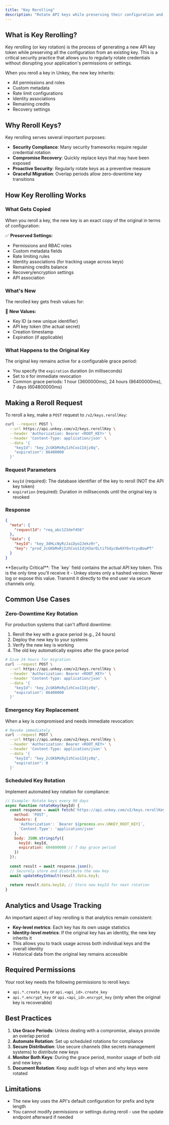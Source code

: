 ```yaml
---
title: "Key Rerolling"
description: "Rotate API keys while preserving their configuration and permissions"
---
```


## What is Key Rerolling?

Key rerolling (or key rotation) is the process of generating a new API key token while preserving all the configuration from an existing key. This is a critical security practice that allows you to regularly rotate credentials without disrupting your application's permissions or settings.

When you reroll a key in Unkey, the new key inherits:

- All permissions and roles
- Custom metadata
- Rate limit configurations
- Identity associations
- Remaining credits
- Recovery settings

## Why Reroll Keys?

Key rerolling serves several important purposes:

- **Security Compliance**: Many security frameworks require regular credential rotation
- **Compromise Recovery**: Quickly replace keys that may have been exposed
- **Proactive Security**: Regularly rotate keys as a preventive measure
- **Graceful Migration**: Overlap periods allow zero-downtime key transitions

## How Key Rerolling Works

### What Gets Copied

When you reroll a key, the new key is an exact copy of the original in terms of configuration:

✅ **Preserved Settings:**

- Permissions and RBAC roles
- Custom metadata fields
- Rate limiting rules
- Identity associations (for tracking usage across keys)
- Remaining credits balance
- Recovery/encryption settings
- API association

### What's New

The rerolled key gets fresh values for:

🔄 **New Values:**

- Key ID (a new unique identifier)
- API key token (the actual secret)
- Creation timestamp
- Expiration (if applicable)

### What Happens to the Original Key

The original key remains active for a configurable grace period:

- You specify the `expiration` duration (in milliseconds)
- Set to `0` for immediate revocation
- Common grace periods: 1 hour (3600000ms), 24 hours (86400000ms), 7 days (604800000ms)

## Making a Reroll Request

To reroll a key, make a `POST` request to `/v2/keys.rerollKey`:

```bash
curl --request POST \
  --url https://api.unkey.com/v2/keys.rerollKey \
  --header 'Authorization: Bearer <ROOT_KEY>' \
  --header 'Content-Type: application/json' \
  --data '{
    "keyId": "key_2cGKbMxRyIzhCxo1Idjz8q",
    "expiration": 86400000
  }'
```

### Request Parameters

- `keyId` (required): The database identifier of the key to reroll (NOT the API key token)
- `expiration` (required): Duration in milliseconds until the original key is revoked

### Response

```json
{
  "meta": {
    "requestId": "req_abc123def456"
  },
  "data": {
    "keyId": "key_3dHLcNyRzJaiDyo2Jekz9r",
    "key": "prod_2cGKbMxRjIzhCxo1IdjH3arELti7Sdyc8w6XYbvtcyuBowPT"
  }
}
```

<warning>
  **Security Critical**: The `key` field contains the actual API key token. This is the only time you'll receive it - Unkey stores only a hashed version. Never log or expose this value. Transmit it directly to the end user via secure channels only.
</warning>

## Common Use Cases

### Zero-Downtime Key Rotation

For production systems that can't afford downtime:

1. Reroll the key with a grace period (e.g., 24 hours)
2. Deploy the new key to your systems
3. Verify the new key is working
4. The old key automatically expires after the grace period

```bash
# Give 24 hours for migration
curl --request POST \
  --url https://api.unkey.com/v2/keys.rerollKey \
  --header 'Authorization: Bearer <ROOT_KEY>' \
  --header 'Content-Type: application/json' \
  --data '{
    "keyId": "key_2cGKbMxRyIzhCxo1Idjz8q",
    "expiration": 86400000
  }'
```

### Emergency Key Replacement

When a key is compromised and needs immediate revocation:

```bash
# Revoke immediately
curl --request POST \
  --url https://api.unkey.com/v2/keys.rerollKey \
  --header 'Authorization: Bearer <ROOT_KEY>' \
  --header 'Content-Type: application/json' \
  --data '{
    "keyId": "key_2cGKbMxRyIzhCxo1Idjz8q",
    "expiration": 0
  }'
```

### Scheduled Key Rotation

Implement automated key rotation for compliance:

```javascript
// Example: Rotate keys every 90 days
async function rotateKey(keyId) {
  const response = await fetch('https://api.unkey.com/v2/keys.rerollKey', {
    method: 'POST',
    headers: {
      'Authorization': `Bearer ${process.env.UNKEY_ROOT_KEY}`,
      'Content-Type': 'application/json'
    },
    body: JSON.stringify({
      keyId: keyId,
      expiration: 604800000 // 7 day grace period
    })
  });
  
  const result = await response.json();
  // Securely store and distribute the new key
  await updateKeyInVault(result.data.key);
  
  return result.data.keyId; // Store new keyId for next rotation
}
```

## Analytics and Usage Tracking

An important aspect of key rerolling is that analytics remain consistent:

- **Key-level metrics**: Each key has its own usage statistics
- **Identity-level metrics**: If the original key has an identity, the new key inherits it
- This allows you to track usage across both individual keys and the overall identity
- Historical data from the original key remains accessible

## Required Permissions

Your root key needs the following permissions to reroll keys:

- `api.*.create_key` or `api.<api_id>.create_key`
- `api.*.encrypt_key` or `api.<api_id>.encrypt_key` (only when the original key is recoverable)

## Best Practices

1. **Use Grace Periods**: Unless dealing with a compromise, always provide an overlap period
2. **Automate Rotation**: Set up scheduled rotations for compliance
3. **Secure Distribution**: Use secure channels (like secrets management systems) to distribute new keys
4. **Monitor Both Keys**: During the grace period, monitor usage of both old and new keys
5. **Document Rotation**: Keep audit logs of when and why keys were rotated

## Limitations

- The new key uses the API's default configuration for prefix and byte length
- You cannot modify permissions or settings during reroll - use the update endpoint afterward if needed